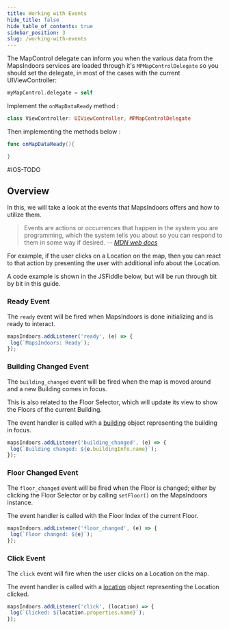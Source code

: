 ```yaml
---
title: Working with Events
hide_title: false
hide_table_of_contents: true
sidebar_position: 3
slug: /working-with-events
---
```



<Tabs groupId="map-working-with-events">
<TabItem value="ios-v3" label="iOS v3" default>

The MapControl delegate can inform you when the various data from the MapsIndoors services are loaded through it's `MPMapControlDelegate` so you should set the delegate, in most of the cases with the current UIViewController:

```swift
myMapControl.delegate = self
```

Implement the `onMapDataReady` method :

```swift
class ViewController: UIViewController, MPMapControlDelegate
```

Then implementing the methods below :

```swift
func onMapDataReady(){

}
```

</TabItem>
<TabItem value="ios-v4" label="iOS v4" default>

#IOS-TODO

</TabItem>
<TabItem value="web" label="Web v4">

## Overview

In this, we will take a look at the events that MapsIndoors offers and how to utilize them.

> Events are actions or occurrences that happen in the system you are programming, which the system tells you about so you can respond to them in some way if desired.
>-- <cite>[MDN web docs](https://developer.mozilla.org/en-US/docs/Learn/JavaScript/Building_blocks/Events)</cite>

For example, if the user clicks on a Location on the map, then you can react to that action by presenting the user with additional info about the Location.

A code example is shown in the JSFiddle below, but will be run through bit by bit in this guide.

<script async src="//jsfiddle.net/mapspeople/gex62wzn/embed/html,result/"></script>

### Ready Event

The `ready` event will be fired when MapsIndoors is done initializing and is ready to interact.

```javascript
mapsIndoors.addListener('ready', (e) => {
 log(`MapsIndoors: Ready`);
});
```

### Building Changed Event

The `building_changed` event will be fired when the map is moved around and a new Building comes in focus.

This is also related to the Floor Selector, which will update its view to show the Floors of the current Building.

The event handler is called with a [building](https://app.mapsindoors.com/mapsindoors/js/sdk/latest/docs/global.html#Building) object representing the building in focus.

```javascript
mapsIndoors.addListener('building_changed', (e) => {
 log(`Building changed: ${e.buildingInfo.name}`);
});
```

### Floor Changed Event

The `floor_changed` event will be fired when the Floor is changed; either by clicking the Floor Selector or by calling `setFloor()` on the MapsIndoors instance.

The event handler is called with the Floor Index of the current Floor.

```javascript
mapsIndoors.addListener('floor_changed', (e) => {
 log(`Floor changed: ${e}`);
});
```

### Click Event

The `click` event will fire when the user clicks on a Location on the map.

The event handler is called with a [location](https://app.mapsindoors.com/mapsindoors/js/sdk/latest/docs/global.html#Location) object representing the Location clicked.

```javascript
mapsIndoors.addListener('click', (location) => {
 log(`Clicked: ${location.properties.name}`);
});
```

</TabItem>
</Tabs>

